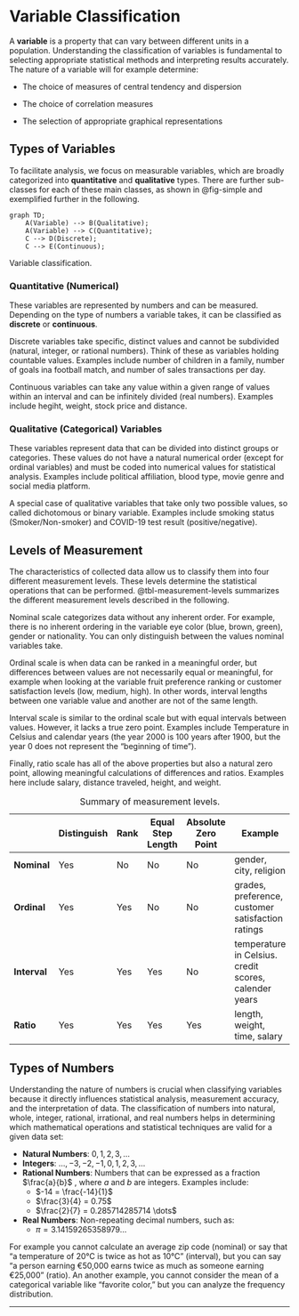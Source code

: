 # Variable Classification

A **variable** is a property that can vary between different units in a population. Understanding the classification of variables is fundamental to selecting appropriate statistical methods and interpreting results accurately. The nature of a variable will for example determine:

-   The choice of measures of central tendency and dispersion

-   The choice of correlation measures

-   The selection of appropriate graphical representations

## Types of Variables

To facilitate analysis, we focus on measurable variables, which are broadly categorized into **quantitative** and **qualitative** types. There are further sub-classes for each of these main classes, as shown in @fig-simple and exemplified further in the following.

::: {#fig-simple .center}
```mermaid

graph TD;
    A(Variable) --> B(Qualitative);
    A(Variable) --> C(Quantitative);
    C --> D(Discrete);
    C --> E(Continuous);
```

Variable classification.
:::

### Quantitative (Numerical)

These variables are represented by numbers and can be measured. Depending on the type of numbers a variable takes, it can be classified as **discrete** or **continuous**.

Discrete variables take specific, distinct values and cannot be subdivided (natural, integer, or rational numbers). Think of these as variables holding countable values. Examples include number of children in a family, number of goals ina football match, and number of sales transactions per day.

Continuous variables can take any value within a given range of values within an interval and can be infinitely divided (real numbers). Examples include hegiht, weight, stock price and distance.

### Qualitative (Categorical) Variables

These variables represent data that can be divided into distinct groups or categories. These values do not have a natural numerical order (except for ordinal variables) and must be coded into numerical values for statistical analysis. Examples include political affiliation, blood type, movie genre and social media platform.

A special case of qualitative variables that take only two possible values, so called dichotomous or binary variable. Examples include smoking status (Smoker/Non-smoker) and COVID-19 test result (positive/negative).

## Levels of Measurement

The characteristics of collected data allow us to classify them into four different measurement levels. These levels determine the statistical operations that can be performed. @tbl-measurement-levels summarizes the different measurement levels described in the following.

Nominal scale categorizes data without any inherent order. For example, there is no inherent ordering in the variable eye color (blue, brown, green), gender or nationality. You can only distinguish between the values nominal variables take.

Ordinal scale is when data can be ranked in a meaningful order, but differences between values are not necessarily equal or meaningful, for example when looking at the variable fruit preference ranking or customer satisfaction levels (low, medium, high). In other words, interval lengths between one variable value and another are not of the same length.

Interval scale is similar to the ordinal scale but with equal intervals between values. However, it lacks a true zero point. Examples include Temperature in Celsius and calendar years (the year 2000 is 100 years after 1900, but the year 0 does not represent the “beginning of time”).

Finally, ratio scale has all of the above properties but also a natural zero point, allowing meaningful calculations of differences and ratios. Examples here include salary, distance traveled, height, and weight.

::: {#tbl-measurement-levels}
|   | Distinguish | Rank | Equal Step Length | Absolute Zero Point | Example |
|------------|------------|------------|------------|------------|------------|
| **Nominal** | Yes | No | No | No | gender, city, religion |
| **Ordinal** | Yes | Yes | No | No | grades, preference, customer satisfaction ratings |
| **Interval** | Yes | Yes | Yes | No | temperature in Celsius. credit scores, calender years |
| **Ratio** | Yes | Yes | Yes | Yes | length, weight, time, salary |

: Summary of measurement levels.
:::

## Types of Numbers

Understanding the nature of numbers is crucial when classifying variables because it directly influences statistical analysis, measurement accuracy, and the interpretation of data. The classification of numbers into natural, whole, integer, rational, irrational, and real numbers helps in determining which mathematical operations and statistical techniques are valid for a given data set:

-   **Natural Numbers**: $0, 1, 2, 3, \ldots$
-   **Integers**: $\dots , -3, -2, -1, 0, 1, 2, 3, \ldots$
-   **Rational Numbers**: Numbers that can be expressed as a fraction $\frac{a}{b}$ , where $a$ and $b$ are integers. Examples include:
    -   $-14 = \frac{-14}{1}$
    -   $\frac{3}{4} = 0.75$
    -   $\frac{2}{7} = 0.285714285714 \dots$
-   **Real Numbers**: Non-repeating decimal numbers, such as:
    -   $\pi = 3.14159265358979 \dots$

For example you cannot calculate an average zip code (nominal) or say that “a temperature of 20°C is twice as hot as 10°C” (interval), but you can say “a person earning €50,000 earns twice as much as someone earning €25,000” (ratio). An another example, you cannot consider the mean of a categorical variable like “favorite color,” but you can analyze the frequency distribution.

------------------------------------------------------------------------
